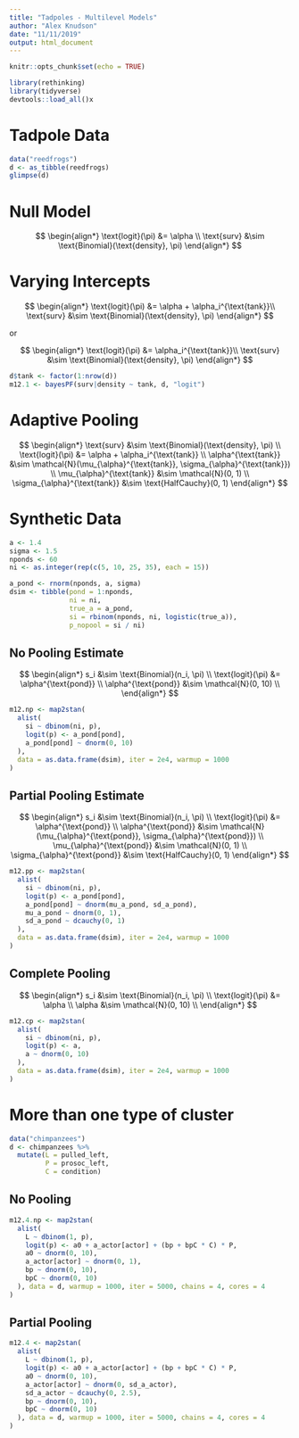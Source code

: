 ```yaml
---
title: "Tadpoles - Multilevel Models"
author: "Alex Knudson"
date: "11/11/2019"
output: html_document
---
```


```r
knitr::opts_chunk$set(echo = TRUE)

library(rethinking)
library(tidyverse)
devtools::load_all()x
```

# Tadpole Data

```r
data("reedfrogs")
d <- as_tibble(reedfrogs)
glimpse(d)
```

# Null Model

$$
\begin{align*}
\text{logit}(\pi) &= \alpha \\
\text{surv} &\sim \text{Binomial}(\text{density}, \pi)
\end{align*}
$$

# Varying Intercepts

$$
\begin{align*}
\text{logit}(\pi) &= \alpha + \alpha_i^{\text{tank}}\\
\text{surv} &\sim \text{Binomial}(\text{density}, \pi)
\end{align*}
$$

or 

$$
\begin{align*}
\text{logit}(\pi) &= \alpha_i^{\text{tank}}\\
\text{surv} &\sim \text{Binomial}(\text{density}, \pi)
\end{align*}
$$


```r
d$tank <- factor(1:nrow(d))
m12.1 <- bayesPF(surv|density ~ tank, d, "logit")
```

# Adaptive Pooling

$$
\begin{align*}
\text{surv} &\sim \text{Binomial}(\text{density}, \pi) \\
\text{logit}(\pi) &= \alpha + \alpha_i^{\text{tank}} \\
\alpha^{\text{tank}} &\sim \mathcal{N}(\mu_{\alpha}^{\text{tank}}, \sigma_{\alpha}^{\text{tank}}) \\
\mu_{\alpha}^{\text{tank}} &\sim \mathcal{N}(0, 1) \\
\sigma_{\alpha}^{\text{tank}} &\sim \text{HalfCauchy}(0, 1)
\end{align*}
$$

# Synthetic Data

```r
a <- 1.4
sigma <- 1.5
nponds <- 60
ni <- as.integer(rep(c(5, 10, 25, 35), each = 15))

a_pond <- rnorm(nponds, a, sigma)
dsim <- tibble(pond = 1:nponds, 
               ni = ni, 
               true_a = a_pond,
               si = rbinom(nponds, ni, logistic(true_a)),
               p_nopool = si / ni)
```

## No Pooling Estimate

$$
\begin{align*}
s_i &\sim \text{Binomial}(n_i, \pi) \\
\text{logit}(\pi) &= \alpha^{\text{pond}} \\
\alpha^{\text{pond}} &\sim \mathcal{N}(0, 10) \\
\end{align*}
$$

```r
m12.np <- map2stan(
  alist(
    si ~ dbinom(ni, p),
    logit(p) <- a_pond[pond],
    a_pond[pond] ~ dnorm(0, 10)
  ),
  data = as.data.frame(dsim), iter = 2e4, warmup = 1000
)
```

## Partial Pooling Estimate

$$
\begin{align*}
s_i &\sim \text{Binomial}(n_i, \pi) \\
\text{logit}(\pi) &= \alpha^{\text{pond}} \\
\alpha^{\text{pond}} &\sim \mathcal{N}(\mu_{\alpha}^{\text{pond}}, \sigma_{\alpha}^{\text{pond}}) \\
\mu_{\alpha}^{\text{pond}} &\sim \mathcal{N}(0, 1) \\
\sigma_{\alpha}^{\text{pond}} &\sim \text{HalfCauchy}(0, 1)
\end{align*}
$$

```r
m12.pp <- map2stan(
  alist(
    si ~ dbinom(ni, p),
    logit(p) <- a_pond[pond],
    a_pond[pond] ~ dnorm(mu_a_pond, sd_a_pond),
    mu_a_pond ~ dnorm(0, 1),
    sd_a_pond ~ dcauchy(0, 1)
  ),
  data = as.data.frame(dsim), iter = 2e4, warmup = 1000
)
```

## Complete Pooling

$$
\begin{align*}
s_i &\sim \text{Binomial}(n_i, \pi) \\
\text{logit}(\pi) &= \alpha \\
\alpha &\sim \mathcal{N}(0, 10) \\
\end{align*}
$$

```r
m12.cp <- map2stan(
  alist(
    si ~ dbinom(ni, p),
    logit(p) <- a,
    a ~ dnorm(0, 10)
  ),
  data = as.data.frame(dsim), iter = 2e4, warmup = 1000
)
```

# More than one type of cluster

```r
data("chimpanzees")
d <- chimpanzees %>%
  mutate(L = pulled_left,
         P = prosoc_left,
         C = condition)
```

## No Pooling

```r
m12.4.np <- map2stan(
  alist(
    L ~ dbinom(1, p),
    logit(p) <- a0 + a_actor[actor] + (bp + bpC * C) * P,
    a0 ~ dnorm(0, 10),
    a_actor[actor] ~ dnorm(0, 1),
    bp ~ dnorm(0, 10),
    bpC ~ dnorm(0, 10)
  ), data = d, warmup = 1000, iter = 5000, chains = 4, cores = 4
)
```


## Partial Pooling

```r
m12.4 <- map2stan(
  alist(
    L ~ dbinom(1, p),
    logit(p) <- a0 + a_actor[actor] + (bp + bpC * C) * P,
    a0 ~ dnorm(0, 10),
    a_actor[actor] ~ dnorm(0, sd_a_actor),
    sd_a_actor ~ dcauchy(0, 2.5),
    bp ~ dnorm(0, 10),
    bpC ~ dnorm(0, 10)
  ), data = d, warmup = 1000, iter = 5000, chains = 4, cores = 4
)
```

